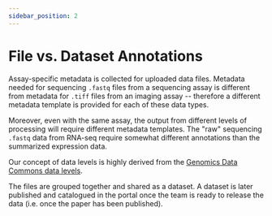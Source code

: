 ```yaml
---
sidebar_position: 2
---
```


# File vs. Dataset Annotations


<Tabs className="unique-tabs">
  <TabItem value="file-level" label="File-level Metadata" default>
    
Assay-specific metadata is collected for uploaded data files. 
Metadata needed for sequencing `.fastq` files from a sequencing assay is different from metadata for `.tiff` files from an imaging assay -- therefore a different metadata template is provided for each of these data types. 

Moreover, even with the same assay, the output from different levels of processing will require different metadata templates. 
The "raw" sequencing `.fastq` data from RNA-seq require somewhat different annotations than the summarized expression data. 

Our concept of data levels is highly derived from the [Genomics Data Commons data levels](https://gdc.cancer.gov/resources-tcga-users/tcga-code-tables/data-levels). 

  </TabItem>
  <TabItem value="dataset-level" label="Dataset-level Metadata">
The files are grouped together and shared as a dataset. 
A dataset is later published and catalogued in the portal once the team is ready to release the data (i.e. once the paper has been published).   </TabItem>
</Tabs>